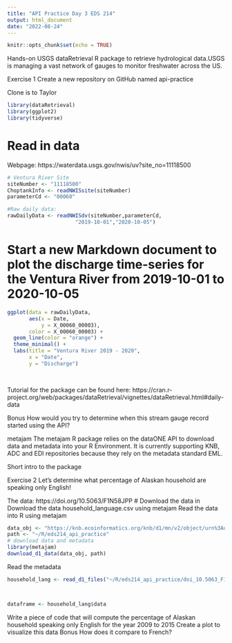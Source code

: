 ```yaml
---
title: "API Practice Day 3 EDS 214"
output: html_document
date: "2022-08-24"
---
```


```r
knitr::opts_chunk$set(echo = TRUE)
```

Hands-on
USGS dataRetrieval R package to retrieve hydrological data.USGS is managing a vast network of gauges to monitor freshwater across the US.

Exercise 1
Create a new repository on GitHub named api-practice

Clone is to Taylor

```r
library(dataRetrieval)
library(ggplot2)
library(tidyverse)
```

# Read in data 
Webpage: https://waterdata.usgs.gov/nwis/uv?site_no=11118500
```r
# Ventura River Site
siteNumber <- "11118500" 
ChoptankInfo <- readNWISsite(siteNumber)
parameterCd <- "00060"

#Raw daily data:
rawDailyData <- readNWISdv(siteNumber,parameterCd,
                      "2019-10-01","2020-10-05")
```



# Start a new Markdown document to plot the discharge time-series for the Ventura River from 2019-10-01 to 2020-10-05

```r
ggplot(data = rawDailyData, 
       aes(x = Date,
           y = X_00060_00003),
       color = X_00060_00003) +
  geom_line(color = "orange") +
  theme_minimal() +
  labs(title = "Ventura River 2019 - 2020",
       x = "Date",
       y = "Discharge")
  
  
```


Tutorial for the package can be found here: https://cran.r-project.org/web/packages/dataRetrieval/vignettes/dataRetrieval.html#daily-data

Bonus
How would you try to determine when this stream gauge record started using the API?

metajam
The metajam R package relies on the dataONE API to download data and metadata into your R Environment. It is currently supporting KNB, ADC and EDI repositories because they rely on the metadata standard EML.

Short intro to the package

Exercise 2
Let’s determine what percentage of Alaskan household are speaking only English!

The data: https://doi.org/10.5063/F1N58JPP
# Download the data in 
Download the data household_language.csv using metajam
Read the data into R using metajam
```r
data_obj <- "https://knb.ecoinformatics.org/knb/d1/mn/v2/object/urn%3Auuid%3A7fc6f6db-c5ea-426a-a743-1f2edafb43b8"
path <- "~/R/eds214_api_practice"
# download data and metadata
library(metajam)
download_d1_data(data_obj, path)
```


Read the metadata
```r
household_lang <- read_d1_files("~/R/eds214_api_practice/doi_10.5063_F1CJ8BPH__household_language__csv/")



dataframe <- household_lang$data

```


Write a piece of code that will compute the percentage of Alaskan household speaking only English for the year 2009 to 2015
Create a plot to visualize this data
Bonus
How does it compare to French?